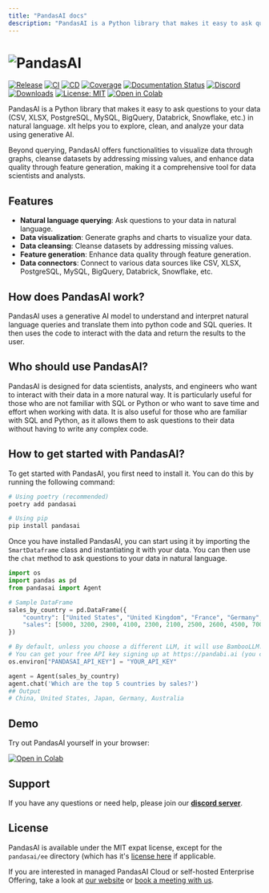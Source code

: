```yaml
---
title: "PandasAI docs"
description: "PandasAI is a Python library that makes it easy to ask questions to your data in natural language."
---
```


# ![PandasAI](https://github.com/Sinaptik-AI/pandas-ai/blob/main/images/logo.png?raw=true)

[![Release](https://img.shields.io/pypi/v/pandasai?label=Release&style=flat-square)](https://pypi.org/project/pandasai/)
[![CI](https://github.com/gventuri/pandas-ai/actions/workflows/ci.yml/badge.svg)](https://github.com/gventuri/pandas-ai/actions/workflows/ci.yml/badge.svg)
[![CD](https://github.com/gventuri/pandas-ai/actions/workflows/cd.yml/badge.svg)](https://github.com/gventuri/pandas-ai/actions/workflows/cd.yml/badge.svg)
[![Coverage](https://codecov.io/gh/gventuri/pandas-ai/branch/main/graph/badge.svg)](https://codecov.io/gh/gventuri/pandas-ai)
[![Documentation Status](https://readthedocs.org/projects/pandas-ai/badge/?version=latest)](https://pandas-ai.readthedocs.io/en/latest/?badge=latest)
[![Discord](https://dcbadge.vercel.app/api/server/kF7FqH2FwS?style=flat&compact=true)](https://discord.gg/kF7FqH2FwS)
[![Downloads](https://static.pepy.tech/badge/pandasai)](https://pepy.tech/project/pandasai) [![License: MIT](https://img.shields.io/badge/License-MIT-yellow.svg)](https://opensource.org/licenses/MIT)
[![Open in Colab](https://colab.research.google.com/assets/colab-badge.svg)](https://colab.research.google.com/drive/1ZnO-njhL7TBOYPZaqvMvGtsjckZKrv2E?usp=sharing)

PandasAI is a Python library that makes it easy to ask questions to your data (CSV, XLSX, PostgreSQL, MySQL, BigQuery, Databrick, Snowflake, etc.) in natural language. xIt helps you to explore, clean, and analyze your data using generative AI.

Beyond querying, PandasAI offers functionalities to visualize data through graphs, cleanse datasets by addressing missing values, and enhance data quality through feature generation, making it a comprehensive tool for data scientists and analysts.

## Features

- **Natural language querying**: Ask questions to your data in natural language.
- **Data visualization**: Generate graphs and charts to visualize your data.
- **Data cleansing**: Cleanse datasets by addressing missing values.
- **Feature generation**: Enhance data quality through feature generation.
- **Data connectors**: Connect to various data sources like CSV, XLSX, PostgreSQL, MySQL, BigQuery, Databrick, Snowflake, etc.

## How does PandasAI work?

PandasAI uses a generative AI model to understand and interpret natural language queries and translate them into python code and SQL queries. It then uses the code to interact with the data and return the results to the user.

## Who should use PandasAI?

PandasAI is designed for data scientists, analysts, and engineers who want to interact with their data in a more natural way. It is particularly useful for those who are not familiar with SQL or Python or who want to save time and effort when working with data. It is also useful for those who are familiar with SQL and Python, as it allows them to ask questions to their data without having to write any complex code.

## How to get started with PandasAI?

To get started with PandasAI, you first need to install it. You can do this by running the following command:

```bash
# Using poetry (recommended)
poetry add pandasai

# Using pip
pip install pandasai
```

Once you have installed PandasAI, you can start using it by importing the `SmartDataframe` class and instantiating it with your data. You can then use the `chat` method to ask questions to your data in natural language.

```python
import os
import pandas as pd
from pandasai import Agent

# Sample DataFrame
sales_by_country = pd.DataFrame({
    "country": ["United States", "United Kingdom", "France", "Germany", "Italy", "Spain", "Canada", "Australia", "Japan", "China"],
    "sales": [5000, 3200, 2900, 4100, 2300, 2100, 2500, 2600, 4500, 7000]
})

# By default, unless you choose a different LLM, it will use BambooLLM.
# You can get your free API key signing up at https://pandabi.ai (you can also configure it in your .env file)
os.environ["PANDASAI_API_KEY"] = "YOUR_API_KEY"

agent = Agent(sales_by_country)
agent.chat('Which are the top 5 countries by sales?')
## Output
# China, United States, Japan, Germany, Australia
```

## Demo

Try out PandasAI yourself in your browser:

[![Open in Colab](https://colab.research.google.com/assets/colab-badge.svg)](https://colab.research.google.com/drive/1ZnO-njhL7TBOYPZaqvMvGtsjckZKrv2E?usp=sharing)

## Support

If you have any questions or need help, please join our **[discord server](https://discord.gg/kF7FqH2FwS)**.

## License

PandasAI is available under the MIT expat license, except for the `pandasai/ee` directory (which has it's [license here](https://github.com/Sinaptik-AI/pandas-ai/blob/master/pandasai/ee/LICENSE) if applicable.

If you are interested in managed PandasAI Cloud or self-hosted Enterprise Offering, take a look at [our website](https://pandas-ai.com) or [book a meeting with us](https://zcal.co/gventuri/pandas-ai-demo).
